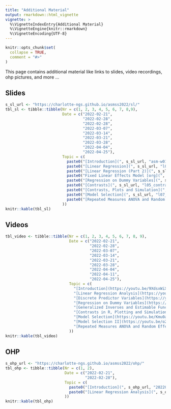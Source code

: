 ```yaml
---
title: "Additional Material"
output: rmarkdown::html_vignette
vignette: >
  %\VignetteIndexEntry{Additional Material}
  %\VignetteEngine{knitr::rmarkdown}
  %\VignetteEncoding{UTF-8}
---
```


```r
knitr::opts_chunk$set(
  collapse = TRUE,
  comment = "#>"
)
```

This page contains additional material like links to slides, video recordings, ohp pictures, and more ...


## Slides
```r
s_sl_url <- "https://charlotte-ngs.github.io/asmss2022/sl/"
tbl_sl <- tibble::tibble(Nr = c(1, 2, 3, 4, 5, 6, 7, 8,9),
                         Date = c("2022-02-21",
                                  "2022-02-28",
                                  "2022-02-28",
                                  "2022-03-07",
                                  "2022-03-14",
                                  "2022-03-21",
                                  "2022-03-28",
                                  "2022-04-04",
                                  "2022-04-25"),
                         Topic = c(
                           paste0("[Introduction](", s_sl_url, "asm-w01-v01-intro.pdf)", collapse = ""),
                           paste0("[Linear Regression](", s_sl_url, "l02_regr.pdf)", collapse = ""),
                           paste0("[Linear Regression (Part 2)](", s_sl_url, "l02_regr_part2.pdf)", collapse = ""),
                           paste0("Fixed Linear Effects Model [org](", s_sl_url, "l03_flem.pdf) | [with notes](", s_sl_url, "l03_flem_with_notes.pdf)", collapse = ""),
                           paste0("[Regression on Dummy Variables](", s_sl_url, "l04_regdvar.pdf)", collapse = ""),
                           paste0("[Contrasts](", s_sl_url, "l05_contrasts.pdf)", collapse = ""),
                           paste0("[Contrasts, Plots and Simulation](", s_sl_url, "l06_con_plot_sim.pdf)", collapse = ""),
                           paste0("[Model Selection](", s_sl_url, "l07_model_selection.pdf)", collapse = ""),
                           paste0("[Repeated Measures ANOVA and Random Effects Models](", s_sl_url, "l08_anova_rem.pdf)", collapse = "")
                         ))
knitr::kable(tbl_sl)
```

## Videos
```r
tbl_video <- tibble::tibble(Nr = c(1, 2, 3, 4, 5, 6, 7, 8, 9),
                            Date = c("2022-02-21",
                                     "2022-02-28",
                                     "2022-03-07",
                                     "2022-03-14",
                                     "2022-03-21",
                                     "2022-03-28",
                                     "2022-04-04",
                                     "2022-04-11",
                                     "2022-04-25"),
                            Topic = c(
                              "[Introduction](https://youtu.be/9XdsxWiXU90)",
                              "[Linear Regression Analysis](https://youtu.be/RABkYT673HY)",
                              "[Discrete Predictor Variables](https://youtu.be/r8RVceub6Dg)",
                              "[Regression on Dummy Variables](https://youtu.be/ny9cUQAL0wU)",
                              "[Generalized Inverses and Estimable Functions](https://youtu.be/OIrArr82MkA)",
                              "[Contrasts in R, Plotting and Simulation](https://youtu.be/cKJRerCMVFc)",
                              "[Model Selection](https://youtu.be/Kmu0aUJktkU)",
                              "[Model Selection II](https://youtu.be/o2qWmcHdA3A)",
                              "[Repeated Measures ANOVA and Random Effects Models](https://youtu.be/VNnmVci5gRw)"
                            ))
knitr::kable(tbl_video)
```


## OHP
```r
s_ohp_url <- "https://charlotte-ngs.github.io/asmss2022/ohp/"
tbl_ohp <- tibble::tibble(Nr = c(1, 2),
                          Date = c("2022-02-21",
                                   "2022-02-28"),
                          Topic = c(
                            paste0("[Introduction](", s_ohp_url, "20220221_ohp_pictures.pdf)", collapse = ""),
                            paste0("[Linear Regression Analysis](", s_ohp_url, "20220228_ohp_pictures.pdf)")
                          ))
knitr::kable(tbl_ohp)
```


